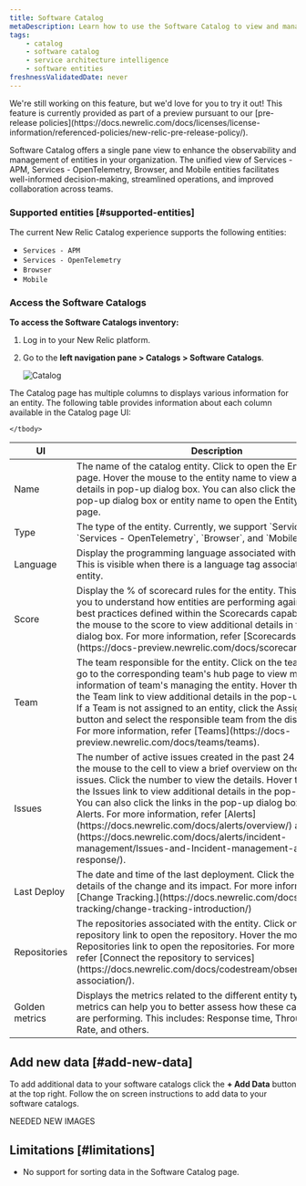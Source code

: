 ```yaml
---
title: Software Catalog
metaDescription: Learn how to use the Software Catalog to view and manage your software entities in New Relic.
tags: 
    - catalog
    - software catalog
    - service architecture intelligence
    - software entities
freshnessValidatedDate: never
---
```


<Callout title="Preview">
We're still working on this feature, but we'd love for you to try it out!
This feature is currently provided as part of a preview pursuant to our [pre-release policies](https://docs.newrelic.com/docs/licenses/license-information/referenced-policies/new-relic-pre-release-policy/).
</Callout>


Software Catalog offers a single pane view to enhance the observability and management of entities in your organization. The unified view of Services - APM, Services - OpenTelemetry, Browser, and Mobile entities facilitates well-informed decision-making, streamlined operations, and improved collaboration across teams.


### Supported entities [#supported-entities]

The current New Relic Catalog experience supports the following entities:

* `Services - APM`
* `Services - OpenTelemetry`
* `Browser`
* `Mobile`

### Access the Software Catalogs


**To access the Software Catalogs inventory:**

1. Log in to your New Relic platform.
2. Go to the **left navigation pane > Catalogs > Software Catalogs**.


    <img
            title="Catalog"
            alt="Catalog"
            src={CatalogHome}
    />


The <DNT>Catalog</DNT> page has multiple columns to displays various information for an entity. The following table provides information about each column available in the <DNT>Catalog</DNT> page UI:

<table>
    <thead>
    <tr>
        <th>UI</th>
        <th>Description</th>
    </tr>
    </thead>
    <tbody>
        <tr>
            <td><DNT>Name</DNT></td>
            <td>The name of the catalog entity. Click to open the <DNT>Entity Overview</DNT> page. Hover the mouse to the entity name to view additional details in pop-up dialog box. You can also click the links in the pop-up dialog box or entity name to open the <DNT>Entity Overview</DNT> page.</td>
        </tr>
        <tr>
            <td><DNT>Type</DNT></td>
            <td>The type of the entity. Currently, we support `Services - APM`, `Services - OpenTelemetry`, `Browser`, and `Mobile` entities.</td>
        </tr>
        <tr>
            <td><DNT>Language</DNT></td>
            <td>Display the programming language associated with the entity. This is visible when there is a language tag associated with an entity.</td>
        </tr>
        <tr>
            <td><DNT>Score</DNT></td>
            <td>Display the % of scorecard rules for the entity. This value helps you to understand how entities are performing against company best practices defined within the Scorecards capability. Hover the mouse to the score to view additional details in the pop-up dialog box. For more information, refer [Scorecards.](https://docs-preview.newrelic.com/docs/scorecards)</td>
        </tr>
        <tr>
            <td><DNT>Team</DNT></td>
            <td>The team responsible for the entity. Click on the team's name to go to the corresponding team's hub page to view more information of team's managing the entity. Hover the mouse to the <DNT>Team</DNT> link to view additional details in the pop-up dialog box. If a Team is not assigned to an entity, click the <DNT>Assign Team</DNT> button and select the responsible team from the displayed list. For more information, refer [Teams](https://docs-preview.newrelic.com/docs/teams/teams). </td>
        </tr>
        <tr>
            <td><DNT>Issues</DNT></td>
            <td>The number of active issues created in the <DNT>past 24 hours</DNT>. Hover the mouse to the cell to view a brief overview on those entities' issues. Click the number to view the details. Hover the mouse to the <DNT>Issues</DNT> link to view additional details in the pop-up dialog box. You can also click the links in the pop-up dialog box to open the Alerts. For more information, refer [Alerts](https://docs.newrelic.com/docs/alerts/overview/) and [Issues](https://docs.newrelic.com/docs/alerts/incident-management/Issues-and-Incident-management-and-response/).</td>
        </tr>
        <tr>
            <td><DNT>Last Deploy</DNT></td>
            <td>The date and time of the last deployment. Click the link to view details of the change and its impact. For more information, refer [Change Tracking.](https://docs.newrelic.com/docs/change-tracking/change-tracking-introduction/) </td>
        </tr>
        <tr>
            <td><DNT>Repositories</DNT></td>
            <td>The repositories associated with the entity. Click on the repository link to open the repository. Hover the mouse to the <DNT>Repositories</DNT> link to open the repositories. For more information, refer [Connect the repository to services](https://docs.newrelic.com/docs/codestream/observability/repo-association/).</td>
        </tr>
        <tr>
            <td><DNT>Golden metrics</DNT></td>
            <td>Displays the metrics related to the different entity types. These metrics can help you to better assess how these catalog entries are performing. This includes: Response time, Throughput, Error Rate, and others. </td>
        </tr>
        
    </tbody>
</table>

## Add new data [#add-new-data]

To add additional data to your software catalogs click the **+ Add Data** button at the top right. Follow the on screen instructions to add data to your software catalogs.

NEEDED NEW IMAGES


## Limitations [#limitations]

* No support for sorting data in the <DNT>Software Catalog</DNT> page.

